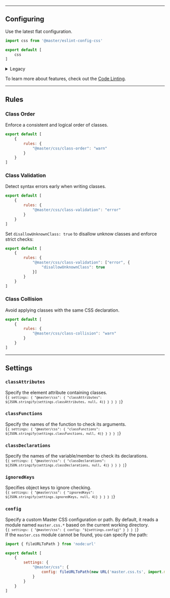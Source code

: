 
---

## Configuring
Use the latest flat configuration.
```js name=eslint.config.js
import css from '@master/eslint-config-css'

export default [
    css
]
```
<details>
    <summary>Legacy</summary>
    <div>
        ```js name=eslint.config.js
        {
            "extends": ["@master/css"]
        }
        ```
    </div>
</details>

To learn more about features, check out the [Code Linting](/guide/code-linting).

---

## Rules
### Class Order
Enforce a consistent and logical order of classes.
```js name=eslint.config.js
export default [
    {
        rules: {
            "@master/css/class-order": "warn"
        }
    }
]
```

### Class Validation
Detect syntax errors early when writing classes.
```js name=eslint.config.js
export default [
    {
        rules: {
            "@master/css/class-validation": "error"
        }
    }
]
```
Set `disallowUnknownClass: true` to disallow unknow classes and enforce strict checks:
```js name=eslint.config.js
export default [
    {
        rules: {
            "@master/css/class-validation": ["error", {
                "disallowUnknownClass": true
            }]
        }
    }
]
```

### Class Collision
Avoid applying classes with the same CSS declaration.
```js name=eslint.config.js
export default [
    {
        rules: {
            "@master/css/class-collision": "warn"
        }
    }
]
```

---

## Settings
### `classAttributes`
Specify the element attribute containing classes.
<Code lang="js" name="eslint.config.js" beautify>
{`
        {
            settings: {
                "@master/css": {
                    "classAttributes": ${JSON.stringify(settings.classAttributes, null, 4)}
                }
            }
        }
    ]
`}
</Code>

### `classFunctions`
Specify the names of the function to check its arguments.
<Code lang="js" name="eslint.config.js" beautify>
{`
        {
            settings: {
                "@master/css": {
                    "classFunctions": ${JSON.stringify(settings.classFunctions, null, 4)}
                }
            }
        }
    ]
`}
</Code>

### `classDeclarations`
Specify the names of the variable/member to check its declarations.
<Code lang="js" name="eslint.config.js" beautify>
{`
        {
            settings: {
                "@master/css": {
                    "classDeclarations": ${JSON.stringify(settings.classDeclarations, null, 4)}
                }
            }
        }
    ]
`}
</Code>

### `ignoredKeys`
Specifies object keys to ignore checking.
<Code lang="js" name="eslint.config.js" beautify>
{`
        {
            settings: {
                "@master/css": {
                    "ignoredKeys": ${JSON.stringify(settings.ignoredKeys, null, 4)}
                }
            }
        }
    ]
`}
</Code>

### `config`
Specify a custom Master CSS configuration or path. By default, it reads a module named `master.css.*` based on the current working directory.
<Code lang="js" name="eslint.config.js">
{`
        {
            settings: {
                "@master/css": {
                    config: "${settings.config}"
                }
            }
        }
    ]
`}
</Code>
If the `master.css` module cannot be found, you can specify the path:
```js name=eslint.config.js
import { fileURLToPath } from 'node:url'

export default [
    {
        settings: {
            "@master/css": {
                config: fileURLToPath(new URL('master.css.ts', import.meta.url))
            }
        }
    }
]
```



